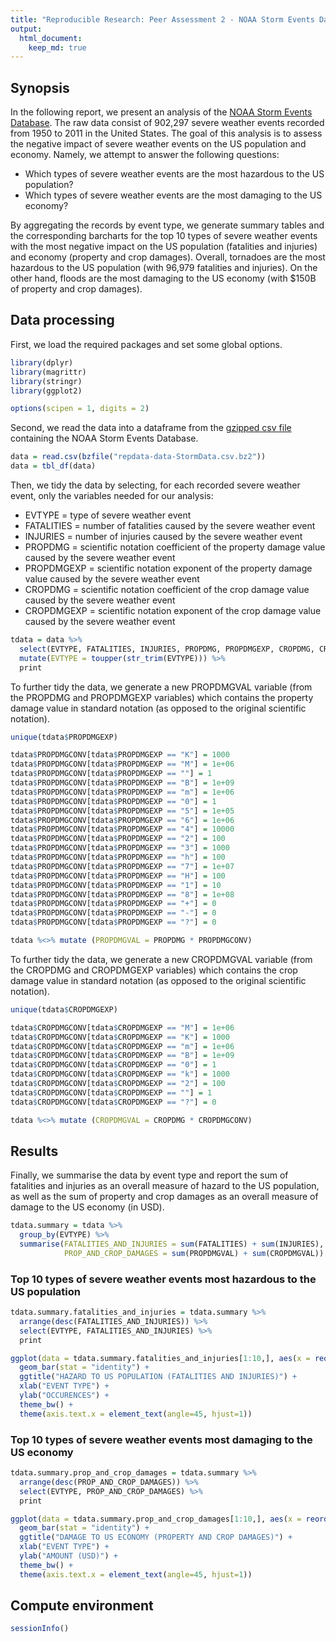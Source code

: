 ```yaml
---
title: "Reproducible Research: Peer Assessment 2 - NOAA Storm Events Data Analysis"
output:
  html_document:
    keep_md: true
---
```


## Synopsis

In the following report, we present an analysis of the [NOAA Storm Events Database](https://www.ncdc.noaa.gov/stormevents/). The raw data consist of 902,297 severe weather events recorded from 1950 to 2011 in the United States. The goal of this analysis is to assess the negative impact of severe weather events on the US population and economy. Namely, we attempt to answer the following questions:

- Which types of severe weather events are the most hazardous to the US population?
- Which types of severe weather events are the most damaging to the US economy?

By aggregating the records by event type, we generate summary tables and the corresponding barcharts for the top 10 types of severe weather events with the most negative impact on the US population (fatalities and injuries) and economy (property and crop damages). Overall, tornadoes are the most hazardous to the US population (with 96,979 fatalities and injuries). On the other hand, floods are the most damaging to the US economy (with $150B of property and crop damages).

## Data processing

First, we load the required packages and set some global options.

```r
library(dplyr)
library(magrittr)
library(stringr)
library(ggplot2)

options(scipen = 1, digits = 2)
```

Second, we read the data into a dataframe from the [gzipped csv file](https://d396qusza40orc.cloudfront.net/repdata%2Fdata%2FStormData.csv.bz2) containing the NOAA Storm Events Database.

```r
data = read.csv(bzfile("repdata-data-StormData.csv.bz2"))
data = tbl_df(data)
```

Then, we tidy the data by selecting, for each recorded severe weather event, only the variables needed for our analysis:

- EVTYPE = type of severe weather event
- FATALITIES = number of fatalities caused by the severe weather event
- INJURIES = number of injuries caused by the severe weather event
- PROPDMG = scientific notation coefficient of the property damage value caused by the severe weather event
- PROPDMGEXP = scientific notation exponent of the property damage value caused by the severe weather event
- CROPDMG = scientific notation coefficient of the crop damage value caused by the severe weather event
- CROPDMGEXP = scientific notation exponent of the crop damage value caused by the severe weather event

```r
tdata = data %>%
  select(EVTYPE, FATALITIES, INJURIES, PROPDMG, PROPDMGEXP, CROPDMG, CROPDMGEXP) %>%
  mutate(EVTYPE = toupper(str_trim(EVTYPE))) %>%
  print
```

To further tidy the data, we generate a new PROPDMGVAL variable (from the PROPDMG and PROPDMGEXP variables) which contains the property damage value in standard notation (as opposed to the original scientific notation).

```r
unique(tdata$PROPDMGEXP)

tdata$PROPDMGCONV[tdata$PROPDMGEXP == "K"] = 1000
tdata$PROPDMGCONV[tdata$PROPDMGEXP == "M"] = 1e+06
tdata$PROPDMGCONV[tdata$PROPDMGEXP == ""] = 1
tdata$PROPDMGCONV[tdata$PROPDMGEXP == "B"] = 1e+09
tdata$PROPDMGCONV[tdata$PROPDMGEXP == "m"] = 1e+06
tdata$PROPDMGCONV[tdata$PROPDMGEXP == "0"] = 1
tdata$PROPDMGCONV[tdata$PROPDMGEXP == "5"] = 1e+05
tdata$PROPDMGCONV[tdata$PROPDMGEXP == "6"] = 1e+06
tdata$PROPDMGCONV[tdata$PROPDMGEXP == "4"] = 10000
tdata$PROPDMGCONV[tdata$PROPDMGEXP == "2"] = 100
tdata$PROPDMGCONV[tdata$PROPDMGEXP == "3"] = 1000
tdata$PROPDMGCONV[tdata$PROPDMGEXP == "h"] = 100
tdata$PROPDMGCONV[tdata$PROPDMGEXP == "7"] = 1e+07
tdata$PROPDMGCONV[tdata$PROPDMGEXP == "H"] = 100
tdata$PROPDMGCONV[tdata$PROPDMGEXP == "1"] = 10
tdata$PROPDMGCONV[tdata$PROPDMGEXP == "8"] = 1e+08
tdata$PROPDMGCONV[tdata$PROPDMGEXP == "+"] = 0
tdata$PROPDMGCONV[tdata$PROPDMGEXP == "-"] = 0
tdata$PROPDMGCONV[tdata$PROPDMGEXP == "?"] = 0

tdata %<>% mutate (PROPDMGVAL = PROPDMG * PROPDMGCONV)
```

To further tidy the data, we generate a new CROPDMGVAL variable (from the CROPDMG and CROPDMGEXP variables) which contains the crop damage value in standard notation (as opposed to the original scientific notation).

```r
unique(tdata$CROPDMGEXP)

tdata$CROPDMGCONV[tdata$CROPDMGEXP == "M"] = 1e+06
tdata$CROPDMGCONV[tdata$CROPDMGEXP == "K"] = 1000
tdata$CROPDMGCONV[tdata$CROPDMGEXP == "m"] = 1e+06
tdata$CROPDMGCONV[tdata$CROPDMGEXP == "B"] = 1e+09
tdata$CROPDMGCONV[tdata$CROPDMGEXP == "0"] = 1
tdata$CROPDMGCONV[tdata$CROPDMGEXP == "k"] = 1000
tdata$CROPDMGCONV[tdata$CROPDMGEXP == "2"] = 100
tdata$CROPDMGCONV[tdata$CROPDMGEXP == ""] = 1
tdata$CROPDMGCONV[tdata$CROPDMGEXP == "?"] = 0

tdata %<>% mutate (CROPDMGVAL = CROPDMG * CROPDMGCONV)
```

## Results

Finally, we summarise the data by event type and report the sum of fatalities and injuries as an overall measure of hazard to the US population, as well as the sum of property and crop damages as an overall measure of damage to the US economy (in USD).

```r
tdata.summary = tdata %>%
  group_by(EVTYPE) %>%
  summarise(FATALITIES_AND_INJURIES = sum(FATALITIES) + sum(INJURIES),
            PROP_AND_CROP_DAMAGES = sum(PROPDMGVAL) + sum(CROPDMGVAL))
```

### Top 10 types of severe weather events most hazardous to the US population

```r
tdata.summary.fatalities_and_injuries = tdata.summary %>%
  arrange(desc(FATALITIES_AND_INJURIES)) %>%
  select(EVTYPE, FATALITIES_AND_INJURIES) %>%
  print

ggplot(data = tdata.summary.fatalities_and_injuries[1:10,], aes(x = reorder(EVTYPE, -FATALITIES_AND_INJURIES), y = FATALITIES_AND_INJURIES)) +
  geom_bar(stat = "identity") +
  ggtitle("HAZARD TO US POPULATION (FATALITIES AND INJURIES)") +
  xlab("EVENT TYPE") +
  ylab("OCCURENCES") +
  theme_bw() +
  theme(axis.text.x = element_text(angle=45, hjust=1))
```

### Top 10 types of severe weather events most damaging to the US economy

```r
tdata.summary.prop_and_crop_damages = tdata.summary %>%
  arrange(desc(PROP_AND_CROP_DAMAGES)) %>%
  select(EVTYPE, PROP_AND_CROP_DAMAGES) %>%
  print

ggplot(data = tdata.summary.prop_and_crop_damages[1:10,], aes(x = reorder(EVTYPE, -PROP_AND_CROP_DAMAGES), y = PROP_AND_CROP_DAMAGES)) +
  geom_bar(stat = "identity") +
  ggtitle("DAMAGE TO US ECONOMY (PROPERTY AND CROP DAMAGES)") +
  xlab("EVENT TYPE") +
  ylab("AMOUNT (USD)") +
  theme_bw() +
  theme(axis.text.x = element_text(angle=45, hjust=1))
```

## Compute environment

```r
sessionInfo()
```